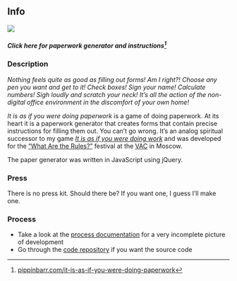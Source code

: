 ## Info

![](info/images/it-is-as-if-you-were-doing-paperwork-banner.png)

##### Click here for paperwork generator and instructions^[[pippinbarr.com/it-is-as-if-you-were-doing-paperwork](https://www.pippinbarr.com/it-is-as-if-you-were-doing-paperwork)]

### Description
*Nothing feels quite as good as filling out forms! Am I right?! Choose any pen you want and get to it! Check boxes! Sign your name! Calculate numbers! Sigh loudly and scratch your neck! It's all the action of the non-digital office environment in the discomfort of your own home!*

*It is as if you were doing paperwork* is a game of doing paperwork. At its heart it is a paperwork generator that creates forms that contain precise instructions for filling them out. You can't go wrong. It's an analog spiritual successor to my game [*It is as if you were doing work*](https://www.pippinbarr.com/itisasifyouweredoingwork/info) and was developed for the ["What Are the Rules?"](https://v-a-c.org/en/ges2/festival-of-play-and-games-what-are-the-rules) festival at the [VAC](https://v-a-c.org/) in Moscow.

The paper generator was written in JavaScript using jQuery.

### Press
There is no press kit. Should there be? If you want one, I guess I'll make one.

### Process
* Take a look at the [process documentation](../process) for a very incomplete picture of development
* Go through the [code repository](https://www.github.com/pippinbarr/it-is-as-if-you-were-doing-paperwork) if you want the source code